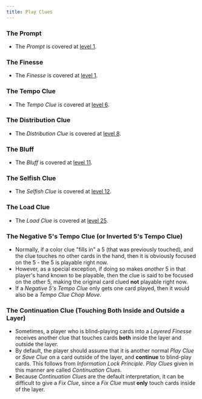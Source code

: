 ```yaml
---
title: Play Clues
---
```


### The Prompt

- The _Prompt_ is covered at [level 1](../level-1.mdx#the-prompt).

### The Finesse

- The _Finesse_ is covered at [level 1](../level-1.mdx#the-finesse).

### The Tempo Clue

- The _Tempo Clue_ is covered at [level 6](../level-6.mdx#the-tempo-clue).

### The Distribution Clue

- The _Distribution Clue_ is covered at [level 8](../level-8.mdx#the-distribution-clue).

### The Bluff

- The _Bluff_ is covered at [level 11](../level-11.mdx#the-bluff).

### The Selfish Clue

- The _Selfish Clue_ is covered at [level 12](../level-12.mdx#the-selfish-clue).

### The Load Clue

- The _Load Clue_ is covered at [level 25](../level-25.mdx#the-load-clue).

### The Negative 5's Tempo Clue (or Inverted 5's Tempo Clue)

- Normally, if a color clue "fills in" a 5 (that was previously touched), and the clue touches no other cards in the hand, then it is obviously focused on the 5 - the 5 is playable right now.
- However, as a special exception, if doing so makes _another_ 5 in that player's hand known to be playable, then the clue is said to be focused on the other 5, making the original card clued **not** playable right now.
- If a _Negative 5's Tempo Clue_ only gets one card played, then it would also be a _Tempo Clue Chop Move_.

### The Continuation Clue (Touching Both Inside and Outside a Layer)

- Sometimes, a player who is blind-playing cards into a _Layered Finesse_ receives another clue that touches cards **both** inside the layer and outside the layer.
- By default, the player should assume that it is another normal _Play Clue_ or _Save Clue_ on a card outside of the layer, and **continue** to blind-play cards. This follows from _Information Lock Principle_. _Play Clues_ given in this manner are called _Continuation Clues_.
- Because _Continuation Clues_ are the default interpretation, it can be difficult to give a _Fix Clue_, since a _Fix Clue_ must **only** touch cards inside of the layer.
